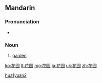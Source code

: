 ==Mandarin==
{{zh-hanzi-box|[[花]][[园]]|[[花園]]}}

===Pronunciation===
* {{audio|Zh-huayuán.ogg|Audio}}

===Noun===
{{cmn-noun|s|pin=huāyuán|pint=hua1yuan2|tra=花園|sim=花园|rs=艸04}}

# {{context|Elementary Mandarin|lang=cmn|sc=Hans|sort=hua1yuan2}} [[garden]]

[[Category:cmn:Horticulture in simplified script|hua1yuan2]]

[[ko:花园]]
[[lt:花园]]
[[mg:花园]]
[[ja:花园]]
[[uk:花园]]
[[zh:花园]]